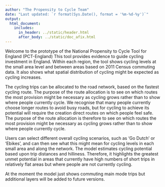 ```yaml
---
author: "The Propensity to Cycle Team"
date: "Last updated: `r format(Sys.Date(), format = '%m-%d-%y')`"
output:
  html_document:
    includes:
      in_header: ../static/header.html
      after_body: ../static/doc_afix.html
---
```


<!--If editing this page use index.Rmd which compiles into index.html-->

Welcome to the prototype of the National Propensity to Cycle Tool for England (PCT-England) 
This tool provides evidence to guide cycling investment in England. Within each region, the tool shows cycling levels at the small area level and between areas based on 2011 Census commuting data. It also shows what spatial distribution of cycling might be expected as cycling increases.

The cycling trips can be allocated to the road network, based on the fastest cycling route. The purpose of the route allocation is to see on which routes the most provision might be necessary as cycling grows rather than to show where people currently cycle. We recognise that many people currently choose longer routes to avoid busy roads, but for cycling to achieve its potential will require the creation direct routes on which people feel safe. The purpose of the route allocation is therefore to see on which routes the most provision might be necessary as cycling grows rather than to show where people currently cycle.

Users can select different overall cycling scenarios, such as ‘Go Dutch’ or ‘Ebikes’, and can then see what this might mean for cycling levels in each small area and along the network. The model estimates cycling potential based upon trip distances and hilliness. Therefore, it highlights the greatest unmet potential in areas that currently have high numbers of short trips in relatively flat areas but where people are not currently cycling.

At the moment the model just shows commuting main mode trips but additional layers will be added to future versions.